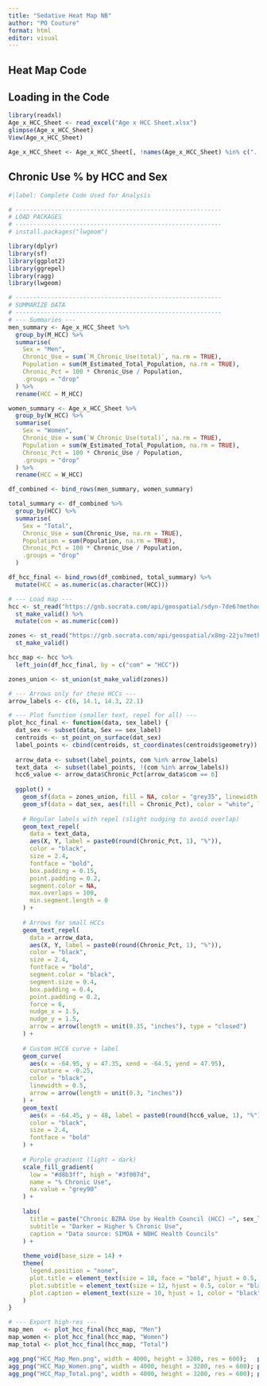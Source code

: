 ```yaml
---
title: "Sedative Heat Map NB"
author: "PO Couture"
format: html
editor: visual
---
```


## Heat Map Code

## Loading in the Code
```r
library(readxl)
Age_x_HCC_Sheet <- read_excel("Age x HCC Sheet.xlsx")
glimpse(Age_x_HCC_Sheet)
View(Age_x_HCC_Sheet)

Age_x_HCC_Sheet <- Age_x_HCC_Sheet[, !names(Age_x_HCC_Sheet) %in% c("...8", "...9")]
```

## Chronic Use % by HCC and Sex

```r
#|label: Complete Code Used for Analysis

# ----------------------------------------------------------
# LOAD PACKAGES
# ----------------------------------------------------------
# install.packages("lwgeom")

library(dplyr)
library(sf)
library(ggplot2)
library(ggrepel)
library(ragg)
library(lwgeom)  

# ----------------------------------------------------------
# SUMMARIZE DATA
# ----------------------------------------------------------
# --- Summaries ---
men_summary <- Age_x_HCC_Sheet %>%
  group_by(M_HCC) %>%
  summarise(
    Sex = "Men",
    Chronic_Use = sum(`M_Chronic_Use(total)`, na.rm = TRUE),
    Population = sum(M_Estimated_Total_Population, na.rm = TRUE),
    Chronic_Pct = 100 * Chronic_Use / Population,
    .groups = "drop"
  ) %>%
  rename(HCC = M_HCC)

women_summary <- Age_x_HCC_Sheet %>%
  group_by(W_HCC) %>%
  summarise(
    Sex = "Women",
    Chronic_Use = sum(`W_Chronic_Use(total)`, na.rm = TRUE),
    Population = sum(W_Estimated_Total_Population, na.rm = TRUE),
    Chronic_Pct = 100 * Chronic_Use / Population,
    .groups = "drop"
  ) %>%
  rename(HCC = W_HCC)

df_combined <- bind_rows(men_summary, women_summary)

total_summary <- df_combined %>%
  group_by(HCC) %>%
  summarise(
    Sex = "Total",
    Chronic_Use = sum(Chronic_Use, na.rm = TRUE),
    Population = sum(Population, na.rm = TRUE),
    Chronic_Pct = 100 * Chronic_Use / Population,
    .groups = "drop"
  )

df_hcc_final <- bind_rows(df_combined, total_summary) %>%
  mutate(HCC = as.numeric(as.character(HCC)))

# --- Load map ---
hcc <- st_read("https://gnb.socrata.com/api/geospatial/sdyn-7de6?method=export&format=GeoJSON", quiet = TRUE) %>%
  st_make_valid() %>%
  mutate(com = as.numeric(com))

zones <- st_read("https://gnb.socrata.com/api/geospatial/x8mg-22ju?method=export&format=GeoJSON", quiet = TRUE) %>%
  st_make_valid()

hcc_map <- hcc %>%
  left_join(df_hcc_final, by = c("com" = "HCC"))

zones_union <- st_union(st_make_valid(zones))

# --- Arrows only for these HCCs ---
arrow_labels <- c(6, 14.1, 14.3, 22.1)

# --- Plot function (smaller text, repel for all) ---
plot_hcc_final <- function(data, sex_label) {
  dat_sex <- subset(data, Sex == sex_label)
  centroids <- st_point_on_surface(dat_sex)
  label_points <- cbind(centroids, st_coordinates(centroids$geometry))
  
  arrow_data <- subset(label_points, com %in% arrow_labels)
  text_data  <- subset(label_points, !(com %in% arrow_labels))
  hcc6_value <- arrow_data$Chronic_Pct[arrow_data$com == 6]
  
  ggplot() +
    geom_sf(data = zones_union, fill = NA, color = "grey35", linewidth = 0.8) +
    geom_sf(data = dat_sex, aes(fill = Chronic_Pct), color = "white", linewidth = 0.4) +
    
    # Regular labels with repel (slight nudging to avoid overlap)
    geom_text_repel(
      data = text_data,
      aes(X, Y, label = paste0(round(Chronic_Pct, 1), "%")),
      color = "black",
      size = 2.4,
      fontface = "bold",
      box.padding = 0.15,
      point.padding = 0.2,
      segment.color = NA,
      max.overlaps = 100,
      min.segment.length = 0
    ) +
    
    # Arrows for small HCCs
    geom_text_repel(
      data = arrow_data,
      aes(X, Y, label = paste0(round(Chronic_Pct, 1), "%")),
      color = "black",
      size = 2.4,
      fontface = "bold",
      segment.color = "black",
      segment.size = 0.4,
      box.padding = 0.4,
      point.padding = 0.2,
      force = 6,
      nudge_x = 1.5,
      nudge_y = 1.5,
      arrow = arrow(length = unit(0.35, "inches"), type = "closed")
    ) +
    
    # Custom HCC6 curve + label
    geom_curve(
      aes(x = -64.95, y = 47.35, xend = -64.5, yend = 47.95),
      curvature = -0.25,
      color = "black",
      linewidth = 0.5,
      arrow = arrow(length = unit(0.3, "inches"))
    ) +
    geom_text(
      aes(x = -64.45, y = 48, label = paste0(round(hcc6_value, 1), "%")),
      color = "black",
      size = 2.4,
      fontface = "bold"
    ) +
    
    # Purple gradient (light → dark)
    scale_fill_gradient(
      low = "#d8b3ff", high = "#3f007d",
      name = "% Chronic Use",
      na.value = "grey90"
    ) +
    
    labs(
      title = paste("Chronic BZRA Use by Health Council (HCC) –", sex_label),
      subtitle = "Darker = Higher % Chronic Use",
      caption = "Data source: SIMOA + NBHC Health Councils"
    ) +
    
    theme_void(base_size = 14) +
    theme(
      legend.position = "none",
      plot.title = element_text(size = 18, face = "bold", hjust = 0.5, color = "black"),
      plot.subtitle = element_text(size = 12, hjust = 0.5, color = "black"),
      plot.caption = element_text(size = 10, hjust = 1, color = "black")
    )
}

# --- Export high-res ---
map_men   <- plot_hcc_final(hcc_map, "Men")
map_women <- plot_hcc_final(hcc_map, "Women")
map_total <- plot_hcc_final(hcc_map, "Total")

agg_png("HCC_Map_Men.png", width = 4000, height = 3200, res = 600);   print(map_men);   dev.off()
agg_png("HCC_Map_Women.png", width = 4000, height = 3200, res = 600); print(map_women); dev.off()
agg_png("HCC_Map_Total.png", width = 4000, height = 3200, res = 600); print(map_total); dev.off()
```